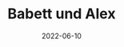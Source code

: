 ---
title: Babett und Alex
date: 2022-06-10
image: /images/hochzeitsblog/shooting/babett-alex8.jpg
width: 2000
height: 1333
category: Shooting
couple_category: Babett und Alex
weight: 1009
---
